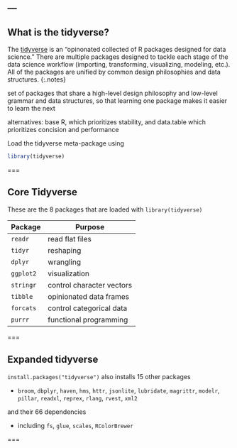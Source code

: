 ---
---

## What is the tidyverse? 

The [tidyverse](https://www.tidyverse.org/) is an "opinonated collected of R packages designed for data science." There are multiple packages designed to tackle each stage of the data science workflow (importing, transforming, visualizing, modeling, etc.). All of the packages are unified by common design philosophies and data structures. 
{:.notes}

set of packages that share a high-level design philosophy and low-level grammar and data structures, so that learning one package makes it easier to learn the next

alternatives: base R, which prioritizes stability, and data.table which prioritizes concision and performance

Load the tidyverse meta-package using

```r
library(tidyverse)
```


===

## Core Tidyverse

These are the 8 packages that are loaded with `library(tidyverse)`

| Package    | Purpose                       |
|------------+-------------------------------|
| `readr`    |  read flat files              |
| `tidyr`    |  reshaping                    |
| `dplyr`    |  wrangling                    |
| `ggplot2`  |  visualization                |
| `stringr`  | control character vectors     |
| `tibble`   | opinionated data frames       |
| `forcats`  | control categorical data      |
| `purrr`    | functional programming        |

===

## Expanded tidyverse

`install.packages("tidyverse")` also installs 15 other packages

- `broom`, `dbplyr`, `haven`, `hms`, `httr`, `jsonlite`, `lubridate`, `magrittr`, `modelr`, `pillar`, `readxl`, `reprex`, `rlang`, `rvest`, `xml2`

and their 66 dependencies

- including `fs`, `glue`, `scales`, `RColorBrewer`

===

